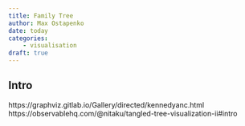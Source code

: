 ```yaml
---
title: Family Tree
author: Max Ostapenko
date: today
categories:
    - visualisation
draft: true
---
```


## Intro

https://graphviz.gitlab.io/Gallery/directed/kennedyanc.html
https://observablehq.com/@nitaku/tangled-tree-visualization-ii#intro

